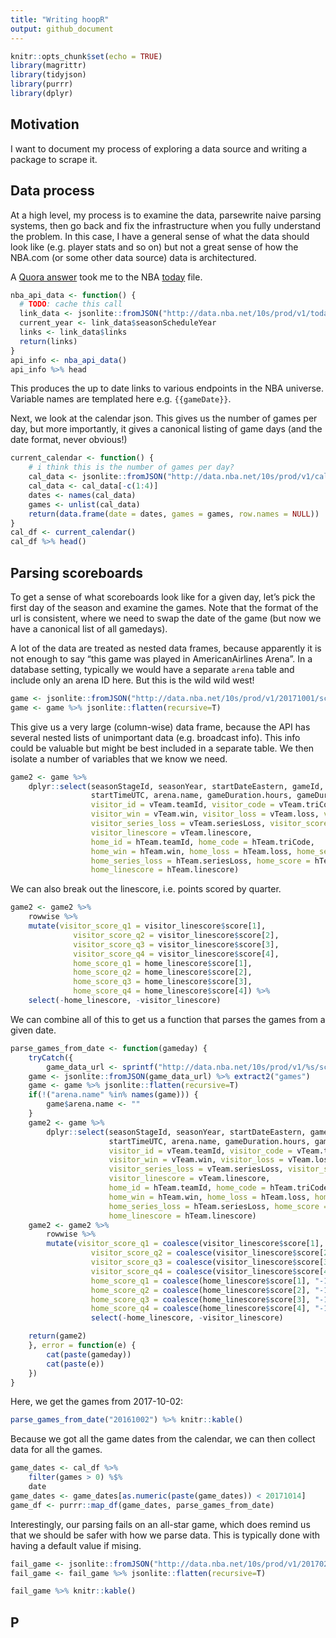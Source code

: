 ```yaml
---
title: "Writing hoopR"
output: github_document
---
```


```r
knitr::opts_chunk$set(echo = TRUE)
library(magrittr)
library(tidyjson)
library(purrr)
library(dplyr)
```

## Motivation

I want to document my process of exploring a data source and writing a package to scrape it.

## Data process

At a high level, my process is to examine the data, parsewrite naive parsing systems, then go back and fix the infrastructure when you fully understand the problem. In this case, I have a general sense of what the data should look like (e.g. player stats and so on) but not a great sense of how the NBA.com (or some other data source) data is architectured.

A [Quora answer](https://www.quora.com/Is-there-an-NBA-API-for-free-that-has-live-stats) took me to the NBA [today](http://data.nba.net/10s/prod/v1/today.json) file. 

```r
nba_api_data <- function() {
  # TODO: cache this call
  link_data <- jsonlite::fromJSON("http://data.nba.net/10s/prod/v1/today.json")
  current_year <- link_data$seasonScheduleYear
  links <- link_data$links
  return(links)
}
api_info <- nba_api_data() 
api_info %>% head
```

This produces the up to date links to various endpoints in the NBA universe. Variable names are templated here e.g. `{{gameDate}}`. 

Next, we look at the calendar json. This gives us the number of games per day, but more importantly, it gives a canonical listing of game days (and the date format, never obvious!)

```r
current_calendar <- function() {
    # i think this is the number of games per day?
    cal_data <- jsonlite::fromJSON("http://data.nba.net/10s/prod/v1/calendar.json")
    cal_data <- cal_data[-c(1:4)]
    dates <- names(cal_data)
    games <- unlist(cal_data)
    return(data.frame(date = dates, games = games, row.names = NULL))
}
cal_df <- current_calendar()
cal_df %>% head()
```

## Parsing scoreboards

To get a sense of what scoreboards look like for a given day, let's pick the first day of the season and examine the games. Note that the format of the url is consistent, where we need to swap the date of the game (but now we have a canonical list of all gamedays).

A lot of the data are treated as nested data frames, because apparently it is not enough to say "this game was played in AmericanAirlines Arena". In a database setting, typically we would have a separate `arena` table and include only an arena ID here. But this is the wild wild west!

```r
game <- jsonlite::fromJSON("http://data.nba.net/10s/prod/v1/20171001/scoreboard.json") %>% extract2("games")
game <- game %>% jsonlite::flatten(recursive=T)
```

This give us a very large (column-wise) data frame, because the API has several nested lists of unimportant data (e.g. broadcast info). This info could be valuable but might be best included in a separate table. We then isolate a number of variables that we know we need.

```r
game2 <- game %>% 
    dplyr::select(seasonStageId, seasonYear, startDateEastern, gameId, statusNum, 
                  startTimeUTC, arena.name, gameDuration.hours, gameDuration.minutes,
                  visitor_id = vTeam.teamId, visitor_code = vTeam.triCode,
                  visitor_win = vTeam.win, visitor_loss = vTeam.loss, visitor_series_win = vTeam.seriesWin,
                  visitor_series_loss = vTeam.seriesLoss, visitor_score = vTeam.score,
                  visitor_linescore = vTeam.linescore,
                  home_id = hTeam.teamId, home_code = hTeam.triCode,
                  home_win = hTeam.win, home_loss = hTeam.loss, home_series_win = hTeam.seriesWin,
                  home_series_loss = hTeam.seriesLoss, home_score = hTeam.score,
                  home_linescore = hTeam.linescore)
```

We can also break out the linescore, i.e. points scored by quarter.

```r
game2 <- game2 %>% 
    rowwise %>% 
    mutate(visitor_score_q1 = visitor_linescore$score[1],
              visitor_score_q2 = visitor_linescore$score[2],
              visitor_score_q3 = visitor_linescore$score[3],
              visitor_score_q4 = visitor_linescore$score[4],
              home_score_q1 = home_linescore$score[1],
              home_score_q2 = home_linescore$score[2],
              home_score_q3 = home_linescore$score[3],
              home_score_q4 = home_linescore$score[4]) %>%
    select(-home_linescore, -visitor_linescore)
```

We can combine all of this to get us a function that parses the games from a given date.

```r
parse_games_from_date <- function(gameday) {
    tryCatch({
        game_data_url <- sprintf("http://data.nba.net/10s/prod/v1/%s/scoreboard.json", gameday)
    game <- jsonlite::fromJSON(game_data_url) %>% extract2("games")
    game <- game %>% jsonlite::flatten(recursive=T)
    if(!("arena.name" %in% names(game))) {
        game$arena.name <- ""
    }
    game2 <- game %>% 
        dplyr::select(seasonStageId, seasonYear, startDateEastern, gameId, statusNum, 
                      startTimeUTC, arena.name, gameDuration.hours, gameDuration.minutes,
                      visitor_id = vTeam.teamId, visitor_code = vTeam.triCode,
                      visitor_win = vTeam.win, visitor_loss = vTeam.loss, visitor_series_win = vTeam.seriesWin,
                      visitor_series_loss = vTeam.seriesLoss, visitor_score = vTeam.score,
                      visitor_linescore = vTeam.linescore,
                      home_id = hTeam.teamId, home_code = hTeam.triCode,
                      home_win = hTeam.win, home_loss = hTeam.loss, home_series_win = hTeam.seriesWin,
                      home_series_loss = hTeam.seriesLoss, home_score = hTeam.score,
                      home_linescore = hTeam.linescore)
    game2 <- game2 %>% 
        rowwise %>% 
        mutate(visitor_score_q1 = coalesce(visitor_linescore$score[1], "-1"),
                  visitor_score_q2 = coalesce(visitor_linescore$score[2], "-1"),
                  visitor_score_q3 = coalesce(visitor_linescore$score[3], "-1"),
                  visitor_score_q4 = coalesce(visitor_linescore$score[4], "-1"),
                  home_score_q1 = coalesce(home_linescore$score[1], "-1"),
                  home_score_q2 = coalesce(home_linescore$score[2], "-1"),
                  home_score_q3 = coalesce(home_linescore$score[3], "-1"),
                  home_score_q4 = coalesce(home_linescore$score[4], "-1")) %>%
                  select(-home_linescore, -visitor_linescore)

    return(game2)
    }, error = function(e) {
        cat(paste(gameday))
        cat(paste(e))
    })
}
```

Here, we get the games from 2017-10-02:

```r
parse_games_from_date("20161002") %>% knitr::kable()
```

Because we got all the game dates from the calendar, we can then collect data for all the games.

```r
game_dates <- cal_df %>%
    filter(games > 0) %$%
    date
game_dates <- game_dates[as.numeric(paste(game_dates)) < 20171014]
game_df <- purrr::map_df(game_dates, parse_games_from_date)
```

Interestingly, our parsing fails on an all-star game, which does remind us that we should be safer with how we parse data. This is typically done with having a default value if mising.

```r
fail_game <- jsonlite::fromJSON("http://data.nba.net/10s/prod/v1/20170218/scoreboard.json") %>% extract2("games")
fail_game <- fail_game %>% jsonlite::flatten(recursive=T)

fail_game %>% knitr::kable()
```

## P
